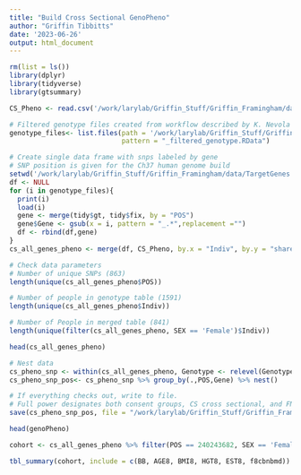 ```yaml
---
title: "Build Cross Sectional GenoPheno"
author: "Griffin Tibbitts"
date: '2023-06-26'
output: html_document
---
```

```r
rm(list = ls())
library(dplyr)
library(tidyverse)
library(gtsummary)
```

```r
CS_Pheno <- read.csv('/work/larylab/Griffin_Stuff/Griffin_Framingham/data/Cross_Sectional_FN_PhenoData.csv')

# Filtered genotype files created from workflow described by K. Nevola
genotype_files<- list.files(path = '/work/larylab/Griffin_Stuff/Griffin_Framingham/data/TargetGenes', 
                            pattern = "_filtered_genotype.RData")

# Create single data frame with snps labeled by gene
# SNP position is given for the Ch37 human genome build
setwd('/work/larylab/Griffin_Stuff/Griffin_Framingham/data/TargetGenes')
df <- NULL
for (i in genotype_files){
  print(i)
  load(i)
  gene <- merge(tidy$gt, tidy$fix, by = "POS")
  gene$Gene <- gsub(x = i, pattern = "_.*",replacement ="")
  df <- rbind(df,gene)
}
cs_all_genes_pheno <- merge(df, CS_Pheno, by.x = "Indiv", by.y = "shareid")
```

```r
# Check data parameters
# Number of unique SNPs (863)
length(unique(cs_all_genes_pheno$POS)) 

# Number of people in genotype table (1591)
length(unique(cs_all_genes_pheno$Indiv)) 

# Number of People in merged table (841)
length(unique(filter(cs_all_genes_pheno, SEX == 'Female')$Indiv)) 

head(cs_all_genes_pheno)
```

```r
# Nest data
cs_pheno_snp <- within(cs_all_genes_pheno, Genotype <- relevel(Genotype, ref = "normal"))
cs_pheno_snp_pos<- cs_pheno_snp %>% group_by(.,POS,Gene) %>% nest()
```


```r
# If everything checks out, write to file. 
# Full power designates both consent groups, CS cross sectional, and FN femoral neck
save(cs_pheno_snp_pos, file = "/work/larylab/Griffin_Stuff/Griffin_Framingham/data/FULL_POWER_CS_FN_CandidateGenes.RData")
```

```r
head(genoPheno)
```

```r
cohort <- cs_all_genes_pheno %>% filter(POS == 240243682, SEX == 'Female') 

tbl_summary(cohort, include = c(BB, AGE8, BMI8, HGT8, EST8, f8cbnbmd))
```
